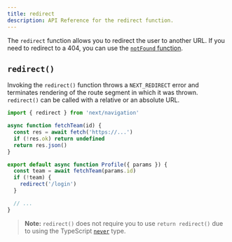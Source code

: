 ```yaml
---
title: redirect
description: API Reference for the redirect function.
---
```


The `redirect` function allows you to redirect the user to another URL. If you need to redirect to a 404, you can use the [`notFound` function](/docs/app/api-reference/functions/not-found).

## `redirect()`

Invoking the `redirect()` function throws a `NEXT_REDIRECT` error and terminates rendering of the route segment in which it was thrown. `redirect()` can be called with a relative or an absolute URL.

```jsx filename="app/team/\[id]/page.js"
import { redirect } from 'next/navigation'

async function fetchTeam(id) {
  const res = await fetch('https://...')
  if (!res.ok) return undefined
  return res.json()
}

export default async function Profile({ params }) {
  const team = await fetchTeam(params.id)
  if (!team) {
    redirect('/login')
  }

  // ...
}
```

> **Note:** `redirect()` does not require you to use `return redirect()` due to using the TypeScript [`never`](https://www.typescriptlang.org/docs/handbook/2/functions.html#never) type.
